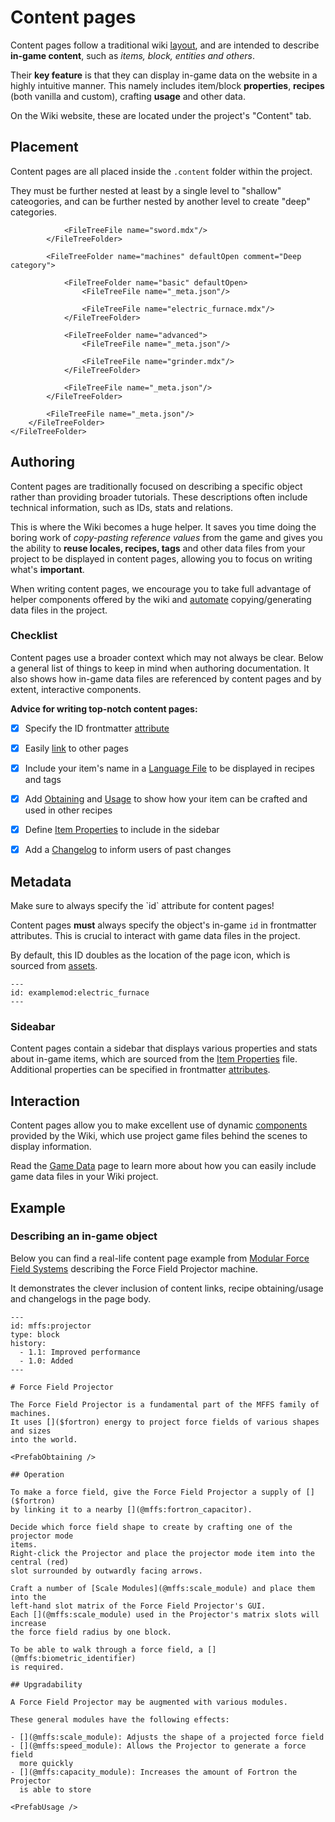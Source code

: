 
# Content pages

Content pages follow a traditional wiki [layout](https://minecraft.wiki/w/Furnace), and are intended to describe
**in-game content**, such as *items, block, entities and others*.

<p className="mt-5 space-x-2">
    <InlineGameItem id="grass_block" size={32} />
    <InlineGameItem id="furnace" size={32} />
    <InlineGameItem id="iron_ingot" size={32} />
    <InlineGameItem id="experience_bottle" size={32} />
    <InlineGameItem id="piglin_head" size={32} />
</p>

Their **key feature** is that they can display in-game data on the website in a highly intuitive manner.
This namely includes item/block **properties**, **recipes** (both vanilla and custom), crafting **usage**
and other data.

On the Wiki website, these are located under the project's "Content" tab.

## Placement

Content pages are all placed inside the `.content` folder within the project.

They must be further nested at least by a single level to "shallow" cateogories, and can be further nested by another
level to create "deep" categories.

<FileTree>
    <FileTreeFolder name="<root>" defaultOpen>
        <FileTreeFolder name=".content" defaultOpen>
            <FileTreeFolder name="tools" defaultOpen comment="Shallow category">
                <FileTreeFile name="_meta.json"/>

                <FileTreeFile name="sword.mdx"/>
            </FileTreeFolder>

            <FileTreeFolder name="machines" defaultOpen comment="Deep category">

                <FileTreeFolder name="basic" defaultOpen>
                    <FileTreeFile name="_meta.json"/>

                    <FileTreeFile name="electric_furnace.mdx"/>
                </FileTreeFolder>

                <FileTreeFolder name="advanced">
                    <FileTreeFile name="_meta.json"/>

                    <FileTreeFile name="grinder.mdx"/>
                </FileTreeFolder>

                <FileTreeFile name="_meta.json"/>
            </FileTreeFolder>

            <FileTreeFile name="_meta.json"/>
        </FileTreeFolder>
    </FileTreeFolder>
</FileTree>

## Authoring

Content pages are traditionally focused on describing a specific object rather than providing broader tutorials.
These descriptions often include technical information, such as IDs, stats and relations.

This is where the Wiki becomes a huge helper. It saves you time doing the boring work of *copy-pasting reference values*
from the game and gives you the ability to **reuse locales, recipes, tags** and other data files from your project to be
displayed in content pages, allowing you to focus on writing what's **important**.

When writing content pages, we encourage you to take full advantage of helper components offered by the wiki and
[automate](../../tools/gradle.mdx) copying/generating data files in the project.

### Checklist

Content pages use a broader context which may not always be clear. Below a general list of things to keep in mind
when authoring documentation.
It also shows how in-game data files are referenced by content pages and by extent, interactive components.

**Advice for writing top-notch content pages:**

- [x] Specify the ID frontmatter [attribute](#metadata)

<p/>

- [x] Easily [link](../pages#extensions) to other pages

<p/>

- [x] Include your item's name in a [Language File](../game_data) to be displayed in recipes and tags

<p/>

- [x] Add [Obtaining](../../components/interactive#prefabobtaining) and [Usage](../../components/interactive#prefabusage)
  to show how your item can be crafted and used in other recipes

<p/>

- [x] Define [Item Properties](../game_data) to include in the sidebar

<p/>

- [x] Add a [Changelog](../pages#changelog) to inform users of past changes

## Metadata

<Callout type="important">
    Make sure to always specify the `id` attribute for content pages!
</Callout>

Content pages **must** always specify the object's in-game `id` in frontmatter attributes.
This is crucial to interact with game data files in the project.

By default, this ID doubles as the location of the page icon, which is sourced from [assets](../assets).

```mdx
---
id: examplemod:electric_furnace
---
```

### Sideabar

Content pages contain a sidebar that displays various properties and stats about in-game items, which are sourced
from the [Item Properties](../game_data) file. Additional properties can be specified in frontmatter
[attributes](../pages#metadata).

## Interaction

Content pages allow you to make excellent use of dynamic [components](../../components/interactive) provided by the
Wiki, which use project game files behind the scenes to display information.

Read the [Game Data](../game_data) page to learn more about how you can easily include game data files in your Wiki
project.

## Example

### Describing an in-game object

Below you can find a real-life content page example from [Modular Force Field Systems](https://modrinth.com/mod/mffs)
describing the Force Field Projector machine.

It demonstrates the clever inclusion of content links, recipe obtaining/usage and changelogs in the page body.

```mdx
---
id: mffs:projector
type: block
history:
  - 1.1: Improved performance
  - 1.0: Added
---

# Force Field Projector

The Force Field Projector is a fundamental part of the MFFS family of machines.
It uses []($fortron) energy to project force fields of various shapes and sizes
into the world.

<PrefabObtaining />

## Operation

To make a force field, give the Force Field Projector a supply of []($fortron)
by linking it to a nearby [](@mffs:fortron_capacitor).

Decide which force field shape to create by crafting one of the projector mode
items.
Right-click the Projector and place the projector mode item into the central (red)
slot surrounded by outwardly facing arrows.

Craft a number of [Scale Modules](@mffs:scale_module) and place them into the
left-hand slot matrix of the Force Field Projector's GUI.
Each [](@mffs:scale_module) used in the Projector's matrix slots will increase
the force field radius by one block.

To be able to walk through a force field, a [](@mffs:biometric_identifier)
is required.

## Upgradability

A Force Field Projector may be augmented with various modules.

These general modules have the following effects:

- [](@mffs:scale_module): Adjusts the shape of a projected force field
- [](@mffs:speed_module): Allows the Projector to generate a force field
  more quickly
- [](@mffs:capacity_module): Increases the amount of Fortron the Projector
  is able to store

<PrefabUsage />
```
